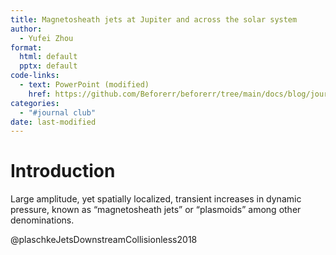 ```yaml
---
title: Magnetosheath jets at Jupiter and across the solar system
author: 
  - Yufei Zhou
format:
  html: default
  pptx: default
code-links:
  - text: PowerPoint (modified)
    href: https://github.com/Beforerr/beforerr/tree/main/docs/blog/journal_club/2024-10-16_jets/index.pptx
categories:
  - "#journal club"
date: last-modified
---
```


# Introduction

Large amplitude, yet spatially localized, transient increases in dynamic pressure, known as “magnetosheath jets” or “plasmoids” among other denominations.

@plaschkeJetsDownstreamCollisionless2018

